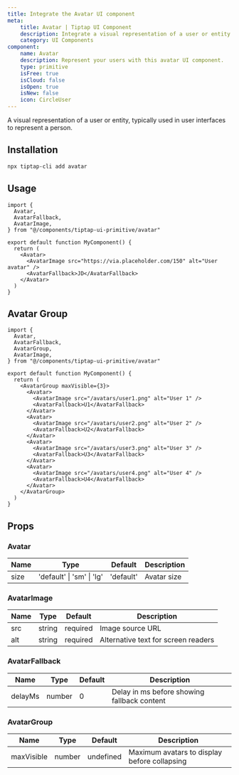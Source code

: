 ```yaml
---
title: Integrate the Avatar UI component
meta:
    title: Avatar | Tiptap UI Component
    description: Integrate a visual representation of a user or entity into your editor. Learn more in the docs.
    category: UI Components
component:
    name: Avatar
    description: Represent your users with this avatar UI component.
    type: primitive
    isFree: true
    isCloud: false
    isOpen: true
    isNew: false
    icon: CircleUser
---
```



A visual representation of a user or entity, typically used in user interfaces to represent a person.

<CodeDemo isScrollable src="https://template.tiptap.dev/preview/tiptap-ui-primitive/avatar" />

## Installation

```bash
npx tiptap-cli add avatar
```

## Usage

```tsx
import {
  Avatar,
  AvatarFallback,
  AvatarImage,
} from "@/components/tiptap-ui-primitive/avatar"

export default function MyComponent() {
  return (
    <Avatar>
      <AvatarImage src="https://via.placeholder.com/150" alt="User avatar" />
      <AvatarFallback>JD</AvatarFallback>
    </Avatar>
  )
}
```

## Avatar Group

```tsx
import {
  Avatar,
  AvatarFallback,
  AvatarGroup,
  AvatarImage,
} from "@/components/tiptap-ui-primitive/avatar"

export default function MyComponent() {
  return (
    <AvatarGroup maxVisible={3}>
      <Avatar>
        <AvatarImage src="/avatars/user1.png" alt="User 1" />
        <AvatarFallback>U1</AvatarFallback>
      </Avatar>
      <Avatar>
        <AvatarImage src="/avatars/user2.png" alt="User 2" />
        <AvatarFallback>U2</AvatarFallback>
      </Avatar>
      <Avatar>
        <AvatarImage src="/avatars/user3.png" alt="User 3" />
        <AvatarFallback>U3</AvatarFallback>
      </Avatar>
      <Avatar>
        <AvatarImage src="/avatars/user4.png" alt="User 4" />
        <AvatarFallback>U4</AvatarFallback>
      </Avatar>
    </AvatarGroup>
  )
}
```

## Props

### Avatar

| Name | Type                      | Default   | Description |
| ---- | ------------------------- | --------- | ----------- |
| size | 'default' \| 'sm' \| 'lg' | 'default' | Avatar size |

### AvatarImage

| Name | Type   | Default  | Description                         |
| ---- | ------ | -------- | ----------------------------------- |
| src  | string | required | Image source URL                    |
| alt  | string | required | Alternative text for screen readers |

### AvatarFallback

| Name    | Type   | Default | Description                                 |
| ------- | ------ | ------- | ------------------------------------------- |
| delayMs | number | 0       | Delay in ms before showing fallback content |

### AvatarGroup

| Name       | Type   | Default   | Description                                  |
| ---------- | ------ | --------- | -------------------------------------------- |
| maxVisible | number | undefined | Maximum avatars to display before collapsing |